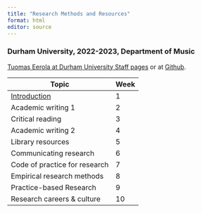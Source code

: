 ```yaml
---
title: "Research Methods and Resources"
format: html
editor: source
---
```


### Durham University, 2022-2023, Department of Music

[Tuomas Eerola at Durham University Staff pages](https://www.durham.ac.uk/staff/tuomas-eerola/) or at [Github](https://tuomaseerola.github.io).

| Topic              | Week |
|--------------------|------|
| [Introduction](session1.html)       | 1    |
| Academic writing 1 | 2    |
| Critical reading   | 3    |
| Academic writing 2 | 4    |
| Library resources  | 5    |
| Communicating research        | 6    |
| Code of practice for research | 7    |
| Empirical research methods    | 8    |
| Practice-based Research       | 9    |
| Research careers & culture    | 10   |

